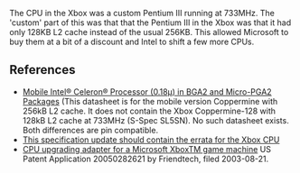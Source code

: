 The CPU in the Xbox was a custom Pentium III running at 733MHz. The 'custom' part of this was that that the Pentium III in the Xbox was that it had only 128KB L2 cache instead of the usual 256KB. This allowed Microsoft to buy them at a bit of a discount and Intel to shift a few more CPUs{{citation needed}}.

== References ==

* [http://www.intel.com/content/dam/support/us/en/documents/processors/mobile/celeron/sb/28365403.pdf Mobile Intel® Celeron® Processor (0.18μ) in BGA2 and Micro-PGA2 Packages] (This datasheet is for the mobile version Coppermine with 256kB L2 cache. It does not contain the Xbox Coppermine-128 with 128kB L2 cache at 733MHz (S-Spec SL5SN). No such datasheet exists. Both differences are pin compatible.
* [https://www.intel.com/content/dam/support/us/en/documents/processors/mobile/celeron/sb/24542154.pdf This specification update should contain the errata for the Xbox CPU]
* [https://www.google.com/patents/US20050282621 CPU upgrading adapter for a Microsoft XboxTM game machine] US Patent Application 20050282621 by Friendtech, filed 2003-08-21.